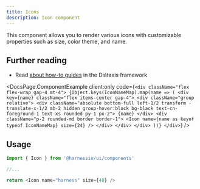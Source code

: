 ```yaml
---
title: Icons
description: Icon component
---
```


This component allows you to render various icons with customizable properties such as size, color theme, and name.

## Further reading

- Read [about how-to guides](https://diataxis.fr/how-to-guides/) in the Diátaxis framework


<DocsPage.ComponentExample
  client:only
  code={`
    <div className="flex flex-wrap gap-4 mt-4">
      {Object.keys(IconNameMap).map(name => (
        <div key={name} className="flex items-center gap-4">
          <div className="group relative">
            <div className="absolute bottom-full left-1/2 transform -translate-x-1/2 mb-2 hidden group-hover:block bg-black text-cn-foreground-1 text-xs rounded py-1 px-2">
              {name}
            </div>
            <div className="p-2 rounded-md border border-1">
              <Icon name={name as keyof typeof IconNameMap} size={24} />
            </div>
          </div>
        </div>
      ))}
    </div>
  `}
/>

## Usage

```typescript
import { Icon } from '@harnessio/ui/components'

//...

return <Icon name="harness" size={48} />
```
